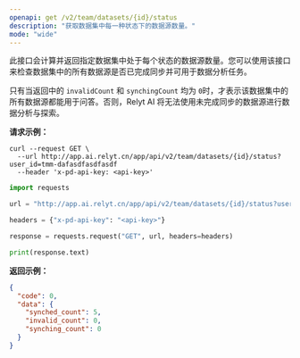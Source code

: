 ```yaml
---
openapi: get /v2/team/datasets/{id}/status
description: "获取数据集中每一种状态下的数据源数量。"
mode: "wide"
---
```



此接口会计算并返回指定数据集中处于每个状态的数据源数量。您可以使用该接口来检查数据集中的所有数据源是否已完成同步并可用于数据分析任务。

只有当返回中的 `invalidCount` 和 `synchingCount` 均为 `0`时，才表示该数据集中的所有数据源都能用于问答。否则，Relyt AI 将无法使用未完成同步的数据源进行数据分析与探索。


**请求示例：**
<CodeGroup>
```curl cURL
curl --request GET \
  --url http://app.ai.relyt.cn/app/api/v2/team/datasets/{id}/status?user_id=tmm-dafasdfasdfasdf
  --header 'x-pd-api-key: <api-key>'
```

```python Python
import requests

url = "http://app.ai.relyt.cn/app/api/v2/team/datasets/{id}/status?user_id=tmm-dafasdfasdfasdf"

headers = {"x-pd-api-key": "<api-key>"}

response = requests.request("GET", url, headers=headers)

print(response.text)
```
</CodeGroup>

**返回示例：**

```json 200
{
  "code": 0,
  "data": {
    "synched_count": 5,
    "invalid_count": 0,
    "synching_count": 0
  }
}
```


